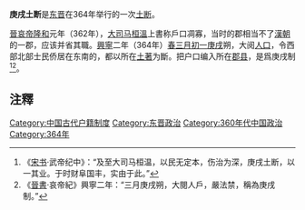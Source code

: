 '''庚戌土断'''是[[东晋|东晋]]在364年举行的一次[[土断|土断]]。

[[晉哀帝|晉哀帝]][[隆和|隆和]]元年（362年），[[大司马|大司马]][[桓溫|桓溫]]上書称戶口凋寡，当时的郡相当不了[[漢朝|漢朝]]的一郡，应该并省其職。[[兴宁_(东晋)|興寧]]二年（364年）[[春|春]][[三月初一|三月初一]][[庚戌|庚戌]]朔，大阅[[人口|人口]]，令西部北部士民侨居在东南的，都以所在[[土著|土著]]为斷。把户口编入所在[[郡县|郡县]]，是爲庚戌制<ref>《[[宋书|宋书]]·武帝纪中》：“及至大司马桓温，以民无定本，伤治为深，庚戌土断，以一其业。于时财阜国丰，实由于此。”</ref><ref>《[[晉書|晉書]]·哀帝紀》興寧二年：“三月庚戌朔，大閱人戶，嚴法禁，稱為庚戌制。”</ref>。

==注釋==
{{reflist|2}}
{{晉朝歷史事件}}
[[Category:中国古代户籍制度|Category:中国古代户籍制度]]
[[Category:东晋政治|Category:东晋政治]]
[[Category:360年代中国政治|Category:360年代中国政治]]
[[Category:364年|Category:364年]]